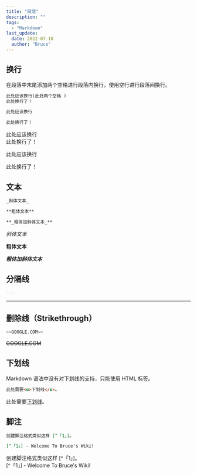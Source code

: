 ```yaml
---
title: "段落"
description: ""
tags:
  - "Markdown"
last_update:
  date: 2022-07-10
  author: "Bruce"
---
```



## 换行

在段落中<TH>末尾添加两个空格</TH>进行<TH>段落内换行</TH>，使用<TH>空行</TH>进行<TH>段落间换行</TH>。

```markdown title="Markdown"
此处应该换行(此处两个空格 )
此处换行了！

此处应该换行

此处换行了！
```

此处应该换行  
此处换行了！

此处应该换行

此处换行了！

## 文本

```markdown title="Markdown"
_斜体文本_

**粗体文本**

**_粗体加斜体文本_**
```

_斜体文本_

**粗体文本**

**_粗体加斜体文本_**

## 分隔线

```markdown title="Markdown"
---
```

---

## 删除线（Strikethrough）

```markdown title="Markdown"
~~GOOGLE.COM~~
```

~~GOOGLE.COM~~

## 下划线

Markdown 语法中没有对下划线的支持，只能使用 HTML 标签。

```markdown title="Markdown"
此处需要<u>下划线</u>。
```

此处需要<u>下划线</u>。

## 脚注

```markdown title="Markdown"
创建脚注格式类似这样 [^「1」]。

[^「1」] - Welcome To Bruce's Wiki!
```

创建脚注格式类似这样 [^「1」]。  
[^「1」] - Welcome To Bruce's Wiki!
